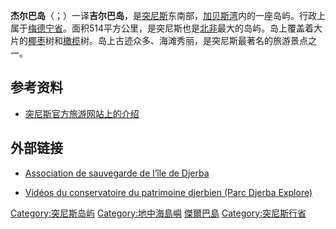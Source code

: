 {{Infobox Islands
| name             = 杰尔巴岛
| image name       = ISD highres ISS002 ISS002-749-82 3.JPG
| image caption    = 杰尔巴岛卫星图
| image size       = 
| locator map      = {{Location map|Tunisia|lat=33.783333|long=10.883333|width=175|float=center}}
| map_custom       = 
| native name      = جربة
| native name link = 
| nickname         =
| location         = [[加贝斯湾|加贝斯湾]]
| coordinates      = 
| archipelago      = 
| total islands    = 
| major islands    = 
| area             = 514平方公里
| length           = 
| width            = 
| highest mount    = Dhahret Guellala
| elevation        = {{convert|53|m|ft}}
| country          =  Tunisia
| country admin divisions title     =省
| country admin divisions           = [[梅德宁省|梅德宁省]]
| country largest city              = [[豪迈特苏克|豪迈特苏克]]
| country largest city population   = 
| population       = 139,544
| population as of = 2004年
| density          = 271.5
| ethnic groups    = [[柏柏尔人|柏柏尔人]]、[[阿拉伯人|阿拉伯人]]、[[犹太人|犹太人]]、[[黑人|黑人]]
| additional info  =
}}
'''杰尔巴岛'''（{{IPAc-en|ˈ|dʒ|ɜːr|b|ə|,_|ˈ|dʒ|ɛər|b|ə}}；{{lang-ar|جربة|Jirba}}）一译'''吉尔巴岛'''，是[[突尼斯|突尼斯]]东南部，[[加贝斯湾|加贝斯湾]]内的一座岛屿。行政上属于[[梅德宁省|梅德宁省]]。面积514平方公里，是突尼斯也是[[北非|北非]]最大的岛屿。岛上覆盖着大片的[[椰枣|椰枣]]树和[[橄榄|橄榄]]树。岛上古迹众多、海滩秀丽，是突尼斯最著名的旅游景点之一。
{{Gallery
|title=杰尔巴岛
|lines=4
| File:Musée Guellala.jpg|Musée de Guellala
| File:Tunisie musée Djerba 8.jpg|[[豪迈特苏克|豪迈特苏克]]的一座清真寺
| File:Djerba el mouradi menzel hotel-4.jpg|
| File:Djerba el mouradi menzel hotel beach-5.jpg|
| File:Djerba el mouradi menzel hotel pool-2.jpg|
| File:Djerba sunset palms.jpg|
}}

==参考资料==
* [https://web.archive.org/web/20100630190306/http://www.nihaotunisia.cn/two/three/area/area6.html 突尼斯官方旅游网站上的介绍]

==外部链接==
{{commons|Djerba}}
* {{fr}} [http://www.assidje.com/ Association de sauvegarde de l’île de Djerba] {{Wayback|url=http://www.assidje.com/ |date=20101219080442 }}
* {{fr}} [http://www.djerbaexplore.com/heritage-culture-djerba-videos.html Vidéos du conservatoire du patrimoine djerbien (Parc Djerba Explore)] {{Wayback|url=http://www.djerbaexplore.com/heritage-culture-djerba-videos.html |date=20200211071645 }}

{{DEFAULTSORT:Djerba}}
[[Category:突尼斯岛屿|Category:突尼斯岛屿]]
[[Category:地中海島嶼|Category:地中海島嶼]]
[[Category:傑爾巴島|]]
[[Category:突尼斯行省|Category:突尼斯行省]]